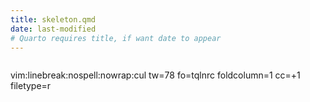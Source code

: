 ```yaml
---
title: skeleton.qmd
date: last-modified
# Quarto requires title, if want date to appear
---
```


```r

```


vim:linebreak:nospell:nowrap:cul tw=78 fo=tqlnrc foldcolumn=1 cc=+1 filetype=r
